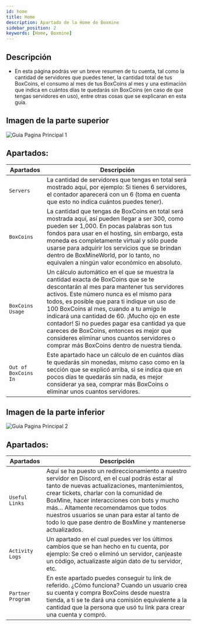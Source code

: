 ```yaml
---
id: home
title: Home
description: Apartado de la Home de Boxmine
sidebar_position: 2
keywords: [Home, Boxmine]
---
```


## Descripción

- En esta página podrás ver un breve resumen de tu cuenta, tal como la cantidad de servidores que puedes tener, la cantidad total de tus BoxCoins, el consumo al mes de tus BoxCoins al mes y una estimación que indica en cuántos días te quedarás sin BoxCoins (en caso de que tengas servidores en uso), entre otras cosas que se explicaran en esta guía.

## Imagen de la parte superior

<img src='/img/dasboard/pagina-principal2.png' alt='Guia Pagina Principal 1' />

## Apartados:

| Apartados        | Descripción                  |
| --------------- | ------------------------------ |
| `Servers` | La cantidad de servidores que tengas en total será mostrado aquí, por ejemplo: Si tienes 6 servidores, el contador aparecerá con un 6 (toma en cuenta que esto no indica cuántos puedes tener).        |
| `BoxCoins` | La cantidad que tengas de BoxCoins en total será mostrada aquí, así pueden llegar a ser 300, como pueden ser 1,000. En pocas palabras son tus fondos para usar en el hosting, sin embargo, esta moneda es completamente virtual y sólo puede usarse para adquirir los servicios que se brindan dentro de BoxMineWorld, por lo tanto, no equivalen a ningún valor económico en absoluto. |
| `BoxCoins Usage`    | Un cálculo automático en el que se muestra la cantidad exacta de BoxCoins que se te descontarán al mes para mantener tus servidores activos. Este número nunca es el mismo para todos, es posible que para ti indique un uso de 100 BoxCoins al mes, cuando a tu amigo le indicará una cantidad de 60. ¡Mucho ojo en este contador! Si no puedes pagar esa cantidad ya que careces de BoxCoins, entonces es mejor que consideres eliminar unos cuantos servidores o comprar más BoxCoins dentro de nuestra tienda.  |
| `Out of BoxCoins In`  | Este apartado hace un cálculo de en cuántos días te quedarás sin monedas, mismo caso como en la sección que se explicó arriba, si se indica que en pocos días te quedarás sin nada, es mejor considerar ya sea, comprar más BoxCoins o eliminar unos cuantos servidores.         |

## Imagen de la parte inferior

<img src='/img/dasboard/pagina-principal.png' alt='Guia Pagina Principal 2' />

## Apartados:

| Apartados        | Descripción                  |
| --------------- | ------------------------------ |
| `Useful Links` | Aquí se ha puesto un redireccionamiento a nuestro servidor en Discord, en el cual podrás estar al tanto de nuevas actualizaciones, mantenimientos, crear tickets, charlar con la comunidad de BoxMine, hacer interacciones con bots y mucho más… Altamente recomendamos que todos nuestros usuarios se unan para estar al tanto de todo lo que pase dentro de BoxMine y mantenerse actualizados.        |
| `Activity Logs` | Un apartado en el cual puedes ver los últimos cambios que se han hecho en tu cuenta, por ejemplo: Se creó o eliminó un servidor, canjeaste un código, actualizaste algún dato de tu servidor, etc. |
| `Partner Program`    | En este apartado puedes conseguir tu link de referido. ¿Cómo funciona? Cuando un usuario crea su cuenta y compra BoxCoins desde nuestra tienda, a ti se te dará una comisión equivalente a la cantidad que la persona que usó tu link para crear una cuenta y compró.  |
